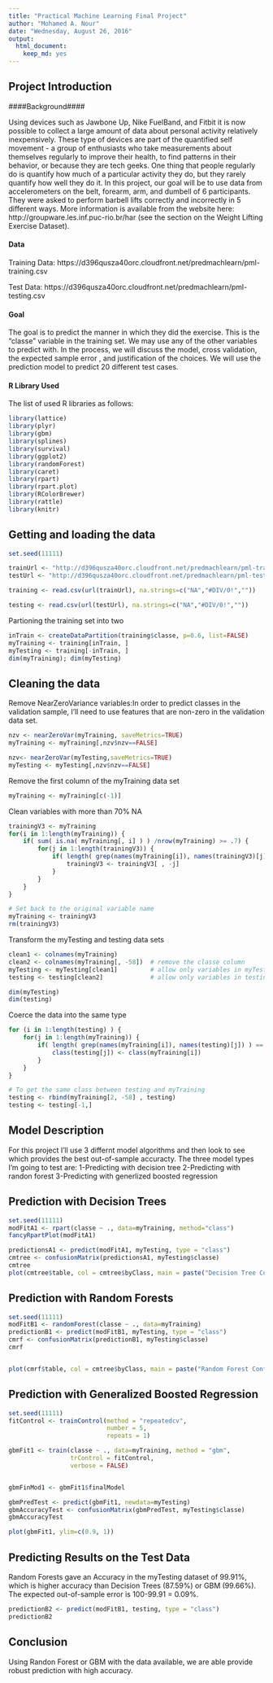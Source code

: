 ---
title: "Practical Machine Learning Final Project"
author: "Mohamed A. Nour"
date: "Wednesday, August 26, 2016"
output: 
  html_document: 
    keep_md: yes
---


## Project Introduction ##

####Background####

Using devices such as Jawbone Up, Nike FuelBand, and Fitbit it is now possible to collect a large amount of data about personal activity relatively inexpensively. These type of devices are part of the quantified self movement - a group of enthusiasts who take measurements about themselves regularly to improve their health, to find patterns in their behavior, or because they are tech geeks. One thing that people regularly do is quantify how much of a particular activity they do, but they rarely quantify how well they do it. In this project, our goal will be to use data from accelerometers on the belt, forearm, arm, and dumbell of 6 participants. They were asked to perform barbell lifts correctly and incorrectly in 5 different ways. More information is available from the website here: http://groupware.les.inf.puc-rio.br/har (see the section on the Weight Lifting Exercise Dataset). 

#### Data ####

Training Data: 
https://d396qusza40orc.cloudfront.net/predmachlearn/pml-training.csv

Test Data: 
https://d396qusza40orc.cloudfront.net/predmachlearn/pml-testing.csv



#### Goal ####

The goal is to predict the manner in which they did the exercise. 
This is the "classe" variable in the training set. We may use any of the other variables to predict with. In the process, we will discuss the model, cross validation,  the expected sample error , and justification of the choices. We will use the prediction model to predict 20 different test cases. 


#### R Library Used ####

The list of used R libraries as follows:

```{r, warning=FALSE, message=FALSE}
library(lattice)
library(plyr)
library(gbm)
library(splines)
library(survival)
library(ggplot2)
library(randomForest)
library(caret)
library(rpart)
library(rpart.plot)
library(RColorBrewer)
library(rattle)
library(knitr)
```





## Getting and loading the data ##

```{r}
set.seed(11111)

trainUrl <- "http://d396qusza40orc.cloudfront.net/predmachlearn/pml-training.csv"
testUrl <- "http://d396qusza40orc.cloudfront.net/predmachlearn/pml-testing.csv"

training <- read.csv(url(trainUrl), na.strings=c("NA","#DIV/0!",""))

testing <- read.csv(url(testUrl), na.strings=c("NA","#DIV/0!",""))

```

Partioning the training set into two

```{r}
inTrain <- createDataPartition(training$classe, p=0.6, list=FALSE)
myTraining <- training[inTrain, ]
myTesting <- training[-inTrain, ]
dim(myTraining); dim(myTesting)
```

## Cleaning the data ##

Remove NearZeroVariance variables:In order to predict classes in the validation sample, I'll need to use features that are non-zero in the validation data set. 


```{r}
nzv <- nearZeroVar(myTraining, saveMetrics=TRUE)
myTraining <- myTraining[,nzv$nzv==FALSE]

nzv<- nearZeroVar(myTesting,saveMetrics=TRUE)
myTesting <- myTesting[,nzv$nzv==FALSE]
```

Remove the first column of the myTraining data set
```{r}
myTraining <- myTraining[c(-1)]
```

Clean variables with more than 70% NA
```{r}
trainingV3 <- myTraining
for(i in 1:length(myTraining)) {
    if( sum( is.na( myTraining[, i] ) ) /nrow(myTraining) >= .7) {
        for(j in 1:length(trainingV3)) {
            if( length( grep(names(myTraining[i]), names(trainingV3)[j]) ) == 1)  {
                trainingV3 <- trainingV3[ , -j]
            }   
        } 
    }
}

# Set back to the original variable name
myTraining <- trainingV3
rm(trainingV3)
```

Transform the myTesting and testing data sets
```{r}
clean1 <- colnames(myTraining)
clean2 <- colnames(myTraining[, -58])  # remove the classe column
myTesting <- myTesting[clean1]         # allow only variables in myTesting that are also in myTraining
testing <- testing[clean2]             # allow only variables in testing that are also in myTraining

dim(myTesting)
dim(testing)

```

Coerce the data into the same type
```{r}
for (i in 1:length(testing) ) {
    for(j in 1:length(myTraining)) {
        if( length( grep(names(myTraining[i]), names(testing)[j]) ) == 1)  {
            class(testing[j]) <- class(myTraining[i])
        }      
    }      
}

# To get the same class between testing and myTraining
testing <- rbind(myTraining[2, -58] , testing)
testing <- testing[-1,]
```
## Model Description ##

For this project I'll use 3 differnt model algorithms and then look to see which provides the best out-of-sample accuracty. The three model types I'm going to test are:
1-Predicting with decision tree
2-Predicting with randon forest
3-Predicting with generlized boosted regression 


## Prediction with Decision Trees ##
```{r}
set.seed(11111)
modFitA1 <- rpart(classe ~ ., data=myTraining, method="class")
fancyRpartPlot(modFitA1)

predictionsA1 <- predict(modFitA1, myTesting, type = "class")
cmtree <- confusionMatrix(predictionsA1, myTesting$classe)
cmtree
plot(cmtree$table, col = cmtree$byClass, main = paste("Decision Tree Confusion Matrix: Accuracy =", round(cmtree$overall['Accuracy'], 4)))
```

## Prediction with Random Forests ##
```{r}
set.seed(11111)
modFitB1 <- randomForest(classe ~ ., data=myTraining)
predictionB1 <- predict(modFitB1, myTesting, type = "class")
cmrf <- confusionMatrix(predictionB1, myTesting$classe)
cmrf


plot(cmrf$table, col = cmtree$byClass, main = paste("Random Forest Confusion Matrix:Accuracy =", round(cmrf$overall['Accuracy'], 4)))
```

##  Prediction with Generalized Boosted Regression ##
```{r, warning=FALSE, message=FALSE}
set.seed(11111)
fitControl <- trainControl(method = "repeatedcv",
                           number = 5,
                           repeats = 1)

gbmFit1 <- train(classe ~ ., data=myTraining, method = "gbm",
                 trControl = fitControl,
                 verbose = FALSE)


gbmFinMod1 <- gbmFit1$finalModel

gbmPredTest <- predict(gbmFit1, newdata=myTesting)
gbmAccuracyTest <- confusionMatrix(gbmPredTest, myTesting$classe)
gbmAccuracyTest

plot(gbmFit1, ylim=c(0.9, 1))
```

## Predicting Results on the Test Data ##



Random Forests gave an Accuracy in the myTesting dataset of 99.91%, which is higher accuracy than Decision Trees (87.59%) or GBM (99.66%).  The expected out-of-sample error is 100-99.91 = 0.09%.

```{r}
predictionB2 <- predict(modFitB1, testing, type = "class")
predictionB2
```

## Conclusion ##
Using Randon Forest or GBM with the data available, we are able provide robust prediction with high accuracy.
